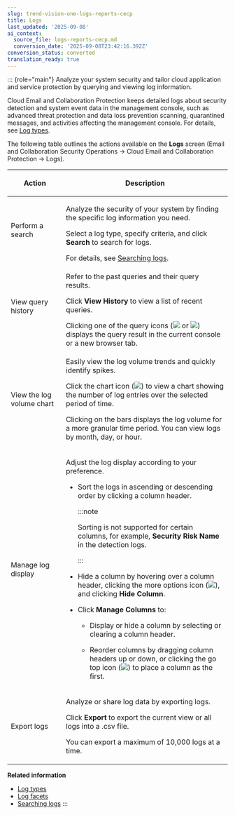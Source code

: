 ```yaml
---
slug: trend-vision-one-logs-reports-cecp
title: Logs
last_updated: '2025-09-08'
ai_context:
  source_file: logs-reports-cecp.md
  conversion_date: '2025-09-08T23:42:16.392Z'
conversion_status: converted
translation_ready: true
---
```


::: {role="main"}
Analyze your system security and tailor cloud application and service protection by querying and viewing log information.

Cloud Email and Collaboration Protection keeps detailed logs about security detection and system event data in the management console, such as advanced threat protection and data loss prevention scanning, quarantined messages, and activities affecting the management console. For details, see [Log types](log-types.mdx).

The following table outlines the actions available on the **Logs** screen (Email and Collaboration Security Operations → Cloud Email and Collaboration Protection → Logs).

<table>
<colgroup>
<col style="width: 25%" />
<col style="width: 75%" />
</colgroup>
<thead>
<tr>
<th><p>Action</p></th>
<th><p>Description</p></th>
</tr>
</thead>
<tbody>
<tr>
<td><p>Perform a search</p></td>
<td><p>Analyze the security of your system by finding the specific log information you need.</p>
<p>Select a log type, specify criteria, and click <strong>Search</strong> to search for logs.</p>
For details, see <a href="trend-vision-one-searching-logs-cloud-apps">Searching logs</a>.</td>
</tr>
<tr>
<td><p>View query history</p></td>
<td><p>Refer to the past queries and their query results.</p>
<p>Click <strong>View History</strong> to view a list of recent queries.</p>
Clicking one of the query icons (<img src="./images/search_log=GUID-5457BD04-B332-4623-92DB-FC0C621B74F6=en-us=.webp" /> or <img src="./images/search_log_in_new_tab=GUID-6B746D5E-BEA2-4D61-A58B-4DD679DF9C6D=en-us=.webp" />) displays the query result in the current console or a new browser tab.</td>
</tr>
<tr>
<td><p>View the log volume chart</p></td>
<td><p>Easily view the log volume trends and quickly identify spikes.</p>
<p>Click the chart icon (<img src="./images/log_volume_visualization=GUID-3831CD34-AECF-4828-9A29-50B1D61E88D2=en-us=.webp" />) to view a chart showing the number of log entries over the selected period of time.</p>
<p>Clicking on the bars displays the log volume for a more granular time period. You can view logs by month, day, or hour.</p></td>
</tr>
<tr>
<td><p>Manage log display</p></td>
<td><p>Adjust the log display according to your preference.</p>
<ul>
<li><p>Sort the logs in ascending or descending order by clicking a column header.</p>


:::note

<p>Sorting is not supported for certain columns, for example, <strong>Security Risk Name</strong> in the detection logs.</p>


:::

</li>
<li><p>Hide a column by hovering over a column header, clicking the more options icon (<img src="./images/logs_manage_more_options=GUID-23583993-66D0-40A6-BAE9-A39BA045029E=en-us=.webp" />), and clicking <strong>Hide Column</strong>.</p></li>
<li><p>Click <strong>Manage Columns</strong> to:</p>
<ul>
<li><p>Display or hide a column by selecting or clearing a column header.</p></li>
<li><p>Reorder columns by dragging column headers up or down, or clicking the go top icon (<img src="./images/logs_manage_column_place_as_top=GUID-CC92FE78-4239-4F07-A1B3-B283BD119D90=en-us=.webp" />) to place a column as the first.</p></li>
</ul></li>
</ul></td>
</tr>
<tr>
<td><p>Export logs</p></td>
<td><p>Analyze or share log data by exporting logs.</p>
<p>Click <strong>Export</strong> to export the current view or all logs into a .csv file.</p>
<p>You can export a maximum of 10,000 logs at a time.</p></td>
</tr>
</tbody>
</table>

**Related information**

- [Log types](log-types.md "Find out the type of information you want to query in logs.")
- [Log facets](log-facets.mdx)
- [Searching logs](searching-logs-cloud-apps.md "Find the log information that meet your needs by specifying the search criteria.")
:::
